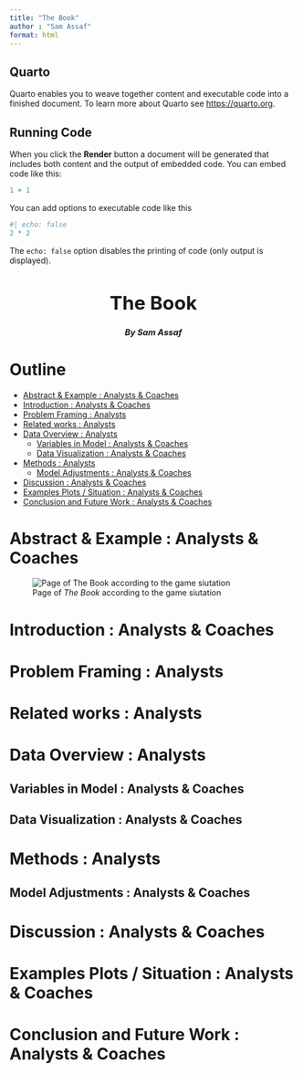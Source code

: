 ```yaml
---
title: "The Book"
author : "Sam Assaf"
format: html
---
```


## Quarto

Quarto enables you to weave together content and executable code into a finished document. To learn more about Quarto see <https://quarto.org>.

## Running Code

When you click the **Render** button a document will be generated that includes both content and the output of embedded code. You can embed code like this:

```r
1 + 1
```

You can add options to executable code like this 

```r
#| echo: false
2 * 2

```

The `echo: false` option disables the printing of code (only output is displayed).

<h1 style="text-align: center; font-size:25pt">**The Book**</h1>
<h4 style="text-align: center; font-size:11pt">*By Sam Assaf*</h4>


# Outline {-}

- [Abstract & Example : Analysts & Coaches](#abstract-example-:-analysts-&-coaches)
- [Introduction : Analysts & Coaches](#introduction-:-analysts-&-coaches)
- [Problem Framing : Analysts](#problem-framing-:-analysts)
- [Related works : Analysts](#related-works-:-analysts)
- [Data Overview : Analysts](#data-overview-:-analysts)
  - [Variables in Model : Analysts & Coaches](#variables-in-model-:-analysts-&-coaches)
  - [Data Visualization : Analysts & Coaches](#data-visualization-:-analysts-&-coaches)
- [Methods : Analysts](#methods-:-analysts)
  - [Model Adjustments : Analysts & Coaches](#model-adjustments-:-analysts-&-coaches)
- [Discussion : Analysts & Coaches](#discussion-:-analysts-&-coaches)
- [Examples Plots / Situation : Analysts & Coaches](#examples-plots-/-situation-:-analysts-&-coaches)
- [Conclusion and Future Work : Analysts & Coaches](#conclusion-and-future-work-:-analysts-&-coaches)

# Abstract & Example : Analysts & Coaches {-}

![Page of *The Book* according to the game siutation](~/Desktop/MSBA-SA/The Book Project v_3/Final Submission/Game Prediction/Tile Visualizations 05 Yardline Cat Binary Play Type Diff Go or Not Go/4th Quarter : 7 - 4 minutes left : Losing by 3 to tied.png)


# Introduction : Analysts & Coaches {-}

# Problem Framing : Analysts {-}

# Related works : Analysts {-}

# Data Overview : Analysts {-}

## Variables in Model : Analysts & Coaches {-}

## Data Visualization : Analysts & Coaches {-}

# Methods : Analysts {-}

## Model Adjustments : Analysts & Coaches {-}

# Discussion : Analysts & Coaches {-}

# Examples Plots / Situation : Analysts & Coaches {-}

# Conclusion and Future Work : Analysts & Coaches {-}